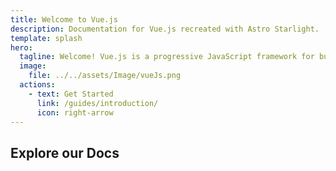 ```yaml
---
title: Welcome to Vue.js
description: Documentation for Vue.js recreated with Astro Starlight.
template: splash
hero:
  tagline: Welcome! Vue.js is a progressive JavaScript framework for building dynamic user interfaces. It’s lightweight, easy to learn, and highly flexible—perfect for everything from simple widgets to full-scale single-page applications!
  image:
    file: ../../assets/Image/vueJs.png
  actions:
    - text: Get Started
      link: /guides/introduction/
      icon: right-arrow
---
```


## Explore our Docs


<CardGrid>
  <LinkCard
    title="Authoring Markdown"
    href="/guides/introduction"
    description="Learn how to write and format markdown content effectively."
  />
  <LinkCard
    title="Components"
    href="/components/using-components/"
    description="Learn how to write and format markdown content effectively."
  />
  <LinkCard
    title="Authoring Markdown"
    href="/guides/authoring-content/"
    description="Learn how to write and format markdown content effectively."
  />
  <LinkCard
    title="Components"
    href="/components/using-components/"
    description="Learn how to write and format markdown content effectively."
  />
</CardGrid>
